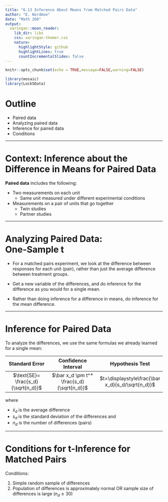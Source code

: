 ```yaml
---
title: "6.13 Inference About Means from Matched Pairs Data"
author: "E. Nordmoe"
date: "Math 260"
output:
  xaringan::moon_reader:
    lib_dir: libs
    css: xaringan-themer.css
    nature:
      highlightStyle: github
      highlightLines: true
      countIncrementalSlides: false
---
```


```r
knitr::opts_chunk$set(echo = TRUE,message=FALSE,warning=FALSE)
```


```r
library(mosaic)
library(Lock5Data)
```


# Outline

* Paired data     
* Analyzing paired data  
* Inference for paired data
* Conditions

---

# Context: Inference about the Difference in Means for Paired Data

**Paired data** includes the following:    

* Two measurements on each unit    
    + Same unit measured under different experimental conditions  
* Measurements on a pair of units that go together
    + Twin studies  
    + Partner studies

---

# Analyzing Paired Data: <br> One-Sample t


* For a matched pairs experiment, we look at the difference between responses for each unit (pair), rather than just the average difference between treatment groups.  

* Get a new variable of the differences, and do inference for the difference as you would for a single mean.  

* Rather than doing inference for a difference in means, do inference for the mean difference.  

---

# Inference for Paired Data

To analyze the differences, we use the same formulas we already learned for a single mean:

|            Standard Error           |            Confidence Interval            |                  Hypothesis Test                 |
|:-----------------------------------:|:-----------------------------------------:|:------------------------------------------------:|
| $\text{SE}= \frac{s_d}{\sqrt{n_d}}$ | $\bar x_d \pm t^* \frac{s_d}{\sqrt{n_d}}$ | $t=\displaystyle\frac{\bar x_d}{s_d/\sqrt{n_d}}$ |
  
  
where  

* $\bar x_d$ is the average difference  
* $s_d$ is the standard deviation of the differences and  
* $n_d$ is the number of differences (pairs)

---

# Conditions for t-Inference for Matched Pairs

Conditions:  

1. Simple random sample of differences
2. Population of differences is approximately normal OR sample size of differences is  large $(n_d\ge 30)$



